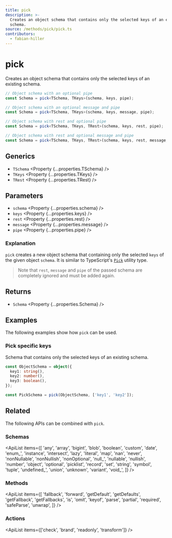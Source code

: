 ```yaml
---
title: pick
description: >-
  Creates an object schema that contains only the selected keys of an existing 
  schema.
source: /methods/pick/pick.ts
contributors:
  - fabian-hiller
---
```



# pick

Creates an object schema that contains only the selected keys of an existing schema.

```ts
// Object schema with an optional pipe
const Schema = pick<TSchema, TKeys>(schema, keys, pipe);

// Object schema with an optional message and pipe
const Schema = pick<TSchema, TKeys>(schema, keys, message, pipe);

// Object schema with rest and optional pipe
const Schema = pick<TSchema, TKeys, TRest>(schema, keys, rest, pipe);

// Object schema with rest and optional message and pipe
const Schema = pick<TSchema, TKeys, TRest>(schema, keys, rest, message, pipe);
```

## Generics

- `TSchema` <Property {...properties.TSchema} />
- `TKeys` <Property {...properties.TKeys} />
- `TRest` <Property {...properties.TRest} />

## Parameters

- `schema` <Property {...properties.schema} />
- `keys` <Property {...properties.keys} />
- `rest` <Property {...properties.rest} />
- `message` <Property {...properties.message} />
- `pipe` <Property {...properties.pipe} />

### Explanation

`pick` creates a new object schema that containing only the selected `keys` of the given object `schema`. It is similar to TypeScript's [`Pick`](https://www.typescriptlang.org/docs/handbook/utility-types.html#picktype-keys) utility type.

> Note that `rest`, `message` and `pipe` of the passed schema are completely ignored and must be added again.

## Returns

- `Schema` <Property {...properties.Schema} />

## Examples

The following examples show how `pick` can be used.

### Pick specific keys

Schema that contains only the selected keys of an existing schema.

```ts
const ObjectSchema = object({
  key1: string(),
  key2: number(),
  key3: boolean(),
});

const PickSchema = pick(ObjectSchema, ['key1', 'key2']);
```

## Related

The following APIs can be combined with `pick`.

### Schemas

<ApiList
  items={[
    'any',
    'array',
    'bigint',
    'blob',
    'boolean',
    'custom',
    'date',
    'enum_',
    'instance',
    'intersect',
    'lazy',
    'literal',
    'map',
    'nan',
    'never',
    'nonNullable',
    'nonNullish',
    'nonOptional',
    'null_',
    'nullable',
    'nullish',
    'number',
    'object',
    'optional',
    'picklist',
    'record',
    'set',
    'string',
    'symbol',
    'tuple',
    'undefined_',
    'union',
    'unknown',
    'variant',
    'void_',
  ]}
/>

### Methods

<ApiList
  items={[
    'fallback',
    'forward',
    'getDefault',
    'getDefaults',
    'getFallback',
    'getFallbacks',
    'is',
    'omit',
    'keyof',
    'parse',
    'partial',
    'required',
    'safeParse',
    'unwrap',
  ]}
/>

### Actions

<ApiList items={['check', 'brand', 'readonly', 'transform']} />
